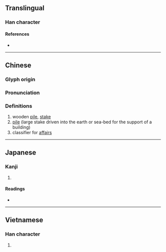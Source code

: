 {{also|桩}}
{{character info/new}}
==Translingual==

===Han character===
{{Han char|rn=75|rad=木|as=11|sn=15|four=45977|canj=DQKX|ids=⿰木舂}}

====References====
* {{Han ref|kx=0548.190|dkj=15398|dj=0936.050|hdz=21272.020|uh=6A01|ud=27137|bh=BCCE|bd=48334}}

----

==Chinese==
{{zh-forms|s=桩}}

===Glyph origin===
{{Han etym}}

===Pronunciation===
{{zh-pron
|m=zhuāng
|c=zong1
|h=gd=zong1
|md=
|mn=ml:chong/qz,xm,zz:chng
|mn_note=chong - literary; chng - vernacular
|mn-t=zuang1/zeng1
|mn-t_note=zuang1 - literary; zeng1 - vernacular
|w=
|mc=y
|oc=y
|cat=n,cls
}}

===Definitions===
{{zh-hanzi}}

# wooden [[pile]], [[stake]]
# [[pile]] (large stake driven into the earth or sea-bed for the support of a building)
# classifier for [[affair]]s

{{zh-cat|Intermediate}}

----

==Japanese==

===Kanji===
{{ja-kanji|grade=|rs=木11}}

# {{rfdef|ja|sort=木11}}

====Readings====
* {{ja-readings|on=[[とう]] (tō), [[しょう]] (shō), [[しゅ]] (shu)|kun=[[くい]] (kui)}}

----

==Vietnamese==

===Han character===
{{vi-hantu|[[thung]], [[thủng]], [[thông]], [[thùng]], [[trang]]|rs=木11}}

# {{rfdef|vi|sort=木11}}